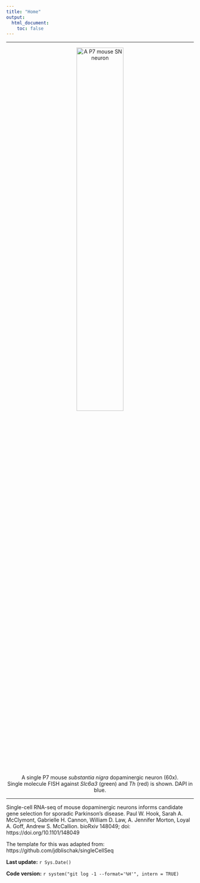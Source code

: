 ```yaml
---
title: "Home"
output:
  html_document:
    toc: false
---
```


***  
<center>
![A P7 mouse SN neuron](Composite-Ldb2-22-SN.png){ width=50% }
<br>
A single P7 mouse _substantia nigra_ dopaminergic neuron (60x).
<br>
Single molecule FISH against _Slc6a3_ (green) and _Th_ (red) is shown. DAPI in blue.
</center>  

***

Single-cell RNA-seq of mouse dopaminergic neurons informs candidate gene selection for sporadic Parkinson's disease. Paul W. Hook, Sarah A. McClymont, Gabrielle H. Cannon, William D. Law, A. Jennifer Morton, Loyal A. Goff, Andrew S. McCallion. bioRxiv 148049; doi: https://doi.org/10.1101/148049

The template for this was adapted from: https://github.com/jdblischak/singleCellSeq

**Last update:** `r Sys.Date()`

**Code version:** `r system("git log -1 --format='%H'", intern = TRUE)`

